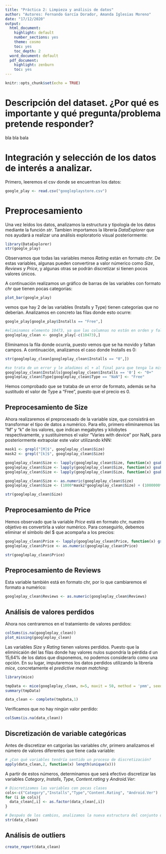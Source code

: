 ```yaml
---
title: "Práctica 2: Limpieza y análisis de datos"
author: "Autores: Fernando García Dorador, Amanda Iglesias Moreno"
date: "17/12/2020"
output:
  html_document:
    highlight: default
    number_sections: yes
    theme: cosmo
    toc: yes
    toc_depth: 2
  word_document: default
  pdf_document:
    highlight: zenburn
    toc: yes
---
```


```r
knitr::opts_chunk$set(echo = TRUE)
```

# Descripción del dataset. ¿Por qué es importante y qué pregunta/problema pretende responder?

bla bla bala

# Integración y selección de los datos de interés a analizar.
Primero, leeremos el csv donde se encuentran los datos:

```r
google_play <- read.csv("googleplaystore.csv")

```


# Preprocesamiento
Una vez leídos los datos, analizamos la estructura y tipología de los datos mediante la función *str*. Tambien importamos la librería *DataExplorer* que nos ayudará a realizar una análisis exploratorio visual posteriormente:
```r
library(DataExplorer) 
str(google_play)
```

Observamos que todas las variables menos *Rating* están en formato *chr*. De estas variables, algunas pueden convertirse a valor númerico como *Size*, *Reviews* y *Price*, y algunas otras se podrán discretizar si tienen pocos valores únicos.

A continuación realizamos un gráfico de barras de las variables con formato *chr* que tienen pocas categorías:
```r
plot_bar(google_play)
```

vemos que hay 2 de las variables (Installs y Type) tienen categorías que no deberían. Analizamos en concreto las filas donde esto ocurre:
```r
google_play[google_play$Installs == "Free",]

#eliminamos elemento 10473, ya que las columnas no están en orden y falta un campo
googleplay_clean <- google_play[-c(10473),]
```

Eliminamos la fila donde ocurría, puesto vemos que se ha movido y faltan campos. A continuación, analizamos el caso donde Installs es 0:

```r
str(googleplay_clean[googleplay_clean$Installs == "0",])

#se trata de un error y le añadimos el + al final para que tenga la misma estructura que los demás
googleplay_clean$Installs[googleplay_clean$Installs == '0'] <- "0+"
googleplay_clean$Type[googleplay_clean$Type == "NaN"] <- "Free"
```

Hemos comprobado que se trataba de un error de formato, además se ha sustitudo el valor de Type a "Free", puesto que el precio es 0.

## Preprocesamiento de Size
Ahora realizaremos el preprocesado de la variable size, que consistirá en transformar el tipo de datos a numérico. Para ello, primero eliminaremos las "M" y "k" de los valores, que indican megabytes y kilobytes respectivamente, y sustituiremos el valor "Varies with device" por NaN, para posteriormente extrapolar este valor utilizando kNN:

```r
mask1 <- grepl("[M]$", googleplay_clean$Size)
mask2 <- grepl("[k]$", googleplay_clean$Size)

googleplay_clean$Size <- lapply(googleplay_clean$Size, function(x) gsub("[M]$", "", x))
googleplay_clean$Size <- lapply(googleplay_clean$Size, function(x) gsub("[k]$", "", x))
googleplay_clean$Size <- lapply(googleplay_clean$Size, function(x) gsub("Varies with device", "NaN", x))

googleplay_clean$Size <- as.numeric(googleplay_clean$Size)
googleplay_clean$Size <- (1000*mask2*googleplay_clean$Size) + (1000000*mask1*googleplay_clean$Size)

str(googleplay_clean$Size)

```

## Preprocesamiento de Price

Hemos observado que la variable *Price* está en formato chr, nuestro objetivo es convertirla a valor numérico. Para conseguirlo, debemos eliminar el símbolo del $ que acompaña a los precios:
```r

googleplay_clean$Price <- lapply(googleplay_clean$Price, function(x) gsub("\\$", "", x))
googleplay_clean$Price <- as.numeric(googleplay_clean$Price)

str(googleplay_clean$Price)
```

## Preprocesamiento de Reviews

Esta variable también está en formato chr, por lo que cambiaremos el formato a numérico:
```r
googleplay_clean$Reviews <- as.numeric(googleplay_clean$Reviews)
```

## Análisis de valores perdidos
Ahora nos centraremos en el tratamiento de valores perdidos:
```r
colSums(is.na(googleplay_clean))
plot_missing(googleplay_clean)
```

Las variables *Size* y *Rating* tienen valores perdidos. Puesto que la eliminicaión del las filas donde hay valores nulos supondría la pérdida d un 15,64% de los datos que disponemos, no podemos considerarlo como una opción. En su lugar, imputaremos los datos perdidos utilizando la librería *mice*, concretamente el *predictive mean matching*:

```r
library(mice)

tmpData <- mice(googleplay_clean, m=5, maxit = 50, method = 'pmm', seed = 500)
summary(tmpData)

data_clean <- complete(tmpData,1)
```

Verificamos que no hay ningún valor perdido:
```r
colSums(is.na(data_clean))
```

## Discretización de variable categóricas

Antes de discretizar en catgorías las variables *chr*, primero analizamos el número de valores diferentes que tiene cada variable:
```r
# ¿Con qué variables tendría sentido un proceso de discretización?
apply(data_clean,2, function(x) length(unique(x)))
```

A partir de estos números, determinamos que será efectivo discretizar las variables *Category*, *Installs*, *Type*, *Content.rating* y *Android.Ver*:
```r
# Discretizamos las variables con pocas clases
cols<-c("Category","Installs","Type","Content.Rating", "Android.Ver")
for (i in cols){
  data_clean[,i] <- as.factor(data_clean[,i])
}

# Después de los cambios, analizamos la nueva estructura del conjunto de datos
str(data_clean)
```

## Análisis de outliers

```r
create_report(data_clean)
```